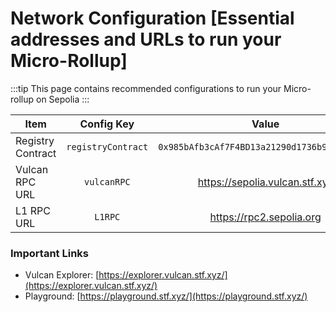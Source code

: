 # Network Configuration [Essential addresses and URLs to run your Micro-Rollup]

:::tip
This page contains recommended configurations to run your Micro-rollup on Sepolia
:::

| Item              |     Config Key     |                    Value                     |
| ----------------- | :----------------: | :------------------------------------------: |
| Registry Contract | `registryContract` | `0x985bAfb3cAf7F4BD13a21290d1736b93D07A1760` |
| Vulcan RPC URL    |    `vulcanRPC`     |        https://sepolia.vulcan.stf.xyz        |
| L1 RPC URL        |      `L1RPC`       |           https://rpc2.sepolia.org           |

### Important Links

- Vulcan Explorer: [https://explorer.vulcan.stf.xyz/](https://explorer.vulcan.stf.xyz/)
- Playground: [https://playground.stf.xyz/](https://playground.stf.xyz/)
